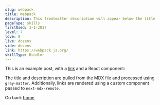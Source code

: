 ```yaml
---
slug: webpack
title: Webpack
description: This frontmatter description will appear below the title
pageType: skills
firstUsed: 1-1-2017
level: 7
love: 8
live: dozens
side: dozens
link: https://webpack.js.org/
skillType: Bundler
---
```


This is an example post, with a [link](https://nextjs.org) and a React component:

The title and description are pulled from the MDX file and processed using `gray-matter`. Additionally, links are rendered using a custom component passed to `next-mdx-remote`.

Go back [home](/).
